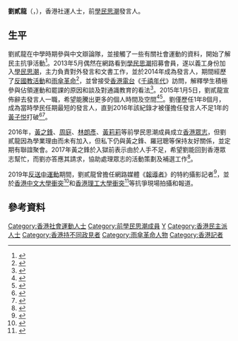 {{Infobox politician
| honorific-prefix = 
| name = 劉貳龍<br>Lau Yi Lung
| honorific-suffix =
| image = Lauyilung.png
| imagesize =
| caption = 
| birth_date = {{birth year and age|1996}}
| birth_place = {{BHKG}}
| death_date =
| death_place =
| nationality = {{CNHK}}
| spouse =
| party = {{Nonp}}
| otherparty = [[學民思潮|學民思潮]]（2013－2016）
| relations = 
| children =
| alma_mater = 
| profession = 
| religion = 
| website = 
| educate =
}}
'''劉貳龍'''（{{lang|en|Lau Yi Lung}}，{{bd|1996年|<ref name="852post-2014-06-01" /><ref name="standnews-2015-01-05" />}}），香港社運人士，前[[學民思潮|學民思潮]]發言人。 

== 生平 ==
劉貳龍在中學時期參與中文辯論隊，並接觸了一些有關社會運動的資料，開始了解民主抗爭活動<ref name="mingpao">{{Cite web|url=https://m.mingpao.com/ins/港聞/article/20150105/s00001/1420443315816/劉貳龍辭任學民思潮發言人|title=劉貳龍辭任學民思潮發言人 休息重整 思考未來 盼終點共同見證真普選|date=2015-01-05|publisher=明報|access-date=2021-02-04|archive-date=2021-02-14|archive-url=https://web.archive.org/web/20210214121704/https://m.mingpao.com/ins/%E6%B8%AF%E8%81%9E/article/20150105/s00001/1420443315816/%E5%8A%89%E8%B2%B3%E9%BE%8D%E8%BE%AD%E4%BB%BB%E5%AD%B8%E6%B0%91%E6%80%9D%E6%BD%AE%E7%99%BC%E8%A8%80%E4%BA%BA|dead-url=no}}</ref>。2013年5月偶然在網路看到[[學民思潮|學民思潮]]招募會員，遂以義工身份加入[[學民思潮|學民思潮]]，主力負責對外發言和文書工作，並於2014年成為發言人，期間經歷了[[全民行動，反對洗腦，7月29日，萬人大遊行|反國教活動]]和[[雨傘革命|雨傘革命]]<ref name="852post-2014-06-01">{{Cite web|url=https://www.post852.com/23361/十問個為什麼──劉貳龍/|title=十問個為什麼──劉貳龍|date=2014-06-01|publisher=852郵報|access-date=2021-02-04|archive-date=2021-02-14|archive-url=https://web.archive.org/web/20210214184641/https://www.post852.com/23361/%e5%8d%81%e5%95%8f%e5%80%8b%e7%82%ba%e4%bb%80%e9%ba%bc%e2%94%80%e2%94%80%e5%8a%89%e8%b2%b3%e9%be%8d/|dead-url=yes}}</ref>，並曾接受[[香港電台|香港電台]]《[[千禧年代_(電台節目)|千禧年代]]》訪問，解釋學生積極參與佔領運動和罷課的原因和談及對通識教育的看法<ref>{{Cite episode|url=https://m.youtube.com/watch?v=07o6MJu7TH0|title=【千禧年代@20141029】 劉貳龍：學生上街因政治制度不公平|date=2014-10-29|series=千禧年代|station=香港電台|access-date=2021-02-04|archive-date=2021-12-29|archive-url=https://web.archive.org/web/20211229152645/https://www.youtube.com/watch?app=desktop&v=07o6MJu7TH0|dead-url=no}}</ref>。2015年1月5日，劉貳龍宣佈辭去發言人一職，希望能騰出更多的個人時間及空間<ref name="standnews-2015-01-05">{{Cite web|url=https://www.thestandnews.com/politics/劉貳龍辭學民發言人-望休息/|title=劉貳龍辭學民發言人 望休息|date=2015-01-05|publisher=立場新聞|access-date=2021-02-04|archive-date=2021-06-28|archive-url=https://web.archive.org/web/20210628182302/https://www.thestandnews.com/politics/%E5%8A%89%E8%B2%B3%E9%BE%8D%E8%BE%AD%E5%AD%B8%E6%B0%91%E7%99%BC%E8%A8%80%E4%BA%BA-%E6%9C%9B%E4%BC%91%E6%81%AF/|dead-url=no}}</ref>{{R|mingpao}}<ref>{{Cite web|url=https://www2.hkej.com/landing/mobArticle2/id/965620/云爾錄+%3A+學民劉貳龍辭發言人+無悔參與社運|title=云爾錄 : 學民劉貳龍辭發言人 無悔參與社運|author=紀曉風|publisher=信報|date=2015-01-06|access-date=2021-02-04|archive-date=2021-12-29|archive-url=https://web.archive.org/web/20211229152659/https://www1.hkej.com/dailynews/views/article/965620/%E4%BA%91%E7%88%BE%E9%8C%84+%3A+%E5%AD%B8%E6%B0%91%E5%8A%89%E8%B2%B3%E9%BE%8D%E8%BE%AD%E7%99%BC%E8%A8%80%E4%BA%BA+%E7%84%A1%E6%82%94%E5%8F%83%E8%88%87%E7%A4%BE%E9%81%8B|dead-url=no}}</ref>。劉僅歷任1年8個月，成為當時學民任期最短的發言人，直到2016年該紀錄才被僅擔任發言人不足1年的[[黃子悅_(香港)|黃子悦]]打破<ref>{{Cite web|url=https://hk.on.cc/hk/bkn/cnt/news/20150523/mobile/bkn-20150523173311535-0523_00822_001.html|title=學民「雙黃」續唱　子悅做發言人之鋒連任|publisher=東網|date=2015-05-23|access-date=2021-02-04|archive-date=2021-12-29|archive-url=https://web.archive.org/web/20211229152624/https://hk.on.cc/hk/bkn/cnt/news/20150523/bkn-20150523173311535-0523_00822_001.html|dead-url=no}}</ref><ref name="bbc">{{Cite web|url=https://www.bbc.com/zhongwen/trad/china/2016/03/160320_hongkong_activists_scholarism.amp|title=香港「雨傘運動」骨幹學民思潮「停運」 

|date=2016-03-16|publisher=BBC|author=葉靖斯|access-date=2021-02-04}}</ref>。 

2016年，[[黃之鋒|黃之鋒]]、[[周庭|周庭]]、[[林朗彥|林朗彥]]、[[黄莉莉_(香港)|黃莉莉]]等前學民思潮成員成立[[香港眾志|香港眾志]]，但劉貳龍因為學業理由而未有加入{{R|bbc}}，但私下仍與黃之鋒、羅冠聰等保持友好關係，並定期有聯誼聚會。2017年黃之鋒於入獄前表示由於人手不足，希望劉能回到香港眾志幫忙，而劉亦答應其請求，協助處理眾志的活動策劃及補選工作<ref>{{Cite web|url=https://www.dw.com/zh/%E4%B8%93%E8%AE%BF%E9%BB%84%E4%B9%8B%E9%94%8B%E7%BD%97%E5%86%A0%E8%81%AA%E7%9A%84%E4%BA%B2%E5%AF%86%E6%88%98%E5%8F%8B/a-40159946|title=專訪黃之鋒、羅冠聰的“親密戰友”|date=2017-08-19|author=黃穎|publisher=德國之聲|access-date=2021-02-04|archive-date=2021-05-26|archive-url=https://web.archive.org/web/20210526043855/https://www.dw.com/zh/%E4%B8%93%E8%AE%BF%E9%BB%84%E4%B9%8B%E9%94%8B%E7%BD%97%E5%86%A0%E8%81%AA%E7%9A%84%E4%BA%B2%E5%AF%86%E6%88%98%E5%8F%8B/a-40159946|dead-url=no}}</ref>。 

2019年[[反送中運動|反送中運動]]期間，劉貳龍曾擔任網路媒體《[[報導者|報導者]]》的特約攝影記者<ref>{{Cite web|url=https://www.twreporter.org/author/5d511c9d35544318001f8fa4|title=《報導者》特約攝影記者劉貳龍個人介紹及文章列表|website=報導者|access-date=2021-02-08|archive-date=2019-12-17|archive-url=https://web.archive.org/web/20191217025128/https://www.twreporter.org/author/5d511c9d35544318001f8fa4|dead-url=no}}</ref>，並於[[香港中文大學衝突|香港中文大學衝突]]<ref>{{Cite web|url=https://www.twreporter.org/a/hong-kong-extradition-law-12-november-protests-in-cuhk-campus|title=香港中文大學成煙硝戰場：港警衝入校園射催淚彈，全日至少51傷|author=劉貳龍|publisher=報導者|date=2019-11-12|access-date=2021-02-04|archive-date=2021-11-27|archive-url=https://web.archive.org/web/20211127041017/https://www.twreporter.org/a/hong-kong-extradition-law-12-november-protests-in-cuhk-campus|dead-url=no}}</ref>和[[香港理工大學衝突|香港理工大學衝突]]<ref>{{Cite web|url=https://www.twreporter.org/a/hong-kong-extradition-law-protester-cuhk-polyu|title=當暴力無限循環，中大、理大的年輕勇武者在守什麼？|author=劉貳龍|publisher=報導者|date=2019-11-18|access-date=2021-02-04|archive-date=2020-11-27|archive-url=https://web.archive.org/web/20201127022112/https://www.twreporter.org/a/hong-kong-extradition-law-protester-cuhk-polyu|dead-url=no}}</ref>等抗爭現場拍攝和報道。

== 參考資料 ==
{{RefList|2}}

{{DEFAULTSORT:Lau, Yi Lung}}
[[Category:香港社會運動人士|Category:香港社會運動人士]]
[[Category:前學民思潮成員|Category:前學民思潮成員]]
[[Category:劉姓|Y]]
[[Category:香港民主派人士|Category:香港民主派人士]]
[[Category:香港持不同政見者|Category:香港持不同政見者]]
[[Category:雨傘革命人物|Category:雨傘革命人物]]
[[Category:香港記者|Category:香港記者]]